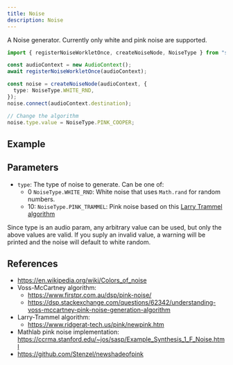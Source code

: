 ```yaml
---
title: Noise
description: Noise
---
```



A Noise generator. Currently only white and pink noise are supported.

```ts
import { registerNoiseWorkletOnce, createNoiseNode, NoiseType } from "synthlet";

const audioContext = new AudioContext();
await registerNoiseWorkletOnce(audioContext);

const noise = createNoiseNode(audioContext, {
  type: NoiseType.WHITE_RND,
});
noise.connect(audioContext.destination);

// Change the algorithm
noise.type.value = NoiseType.PINK_COOPER;
```

## Example

<NoiseExample />

## Parameters

- `type`: The type of noise to generate. Can be one of:
  - 0 `NoiseType.WHITE_RND`: White noise that uses `Math.rand` for random numbers.
  - 10: `NoiseType.PINK_TRAMMEL`: Pink noise based on this [Larry Trammel algorithm](https://www.ridgerat-tech.us/pink/newpink.htm)

Since type is an audio param, any arbitrary value can be used, but only the above values are valid. If you suply an invalid value, a warning will be printed and the noise will default to white random.

## References

- https://en.wikipedia.org/wiki/Colors_of_noise
- Voss-McCartney algorithm:
  - https://www.firstpr.com.au/dsp/pink-noise/
  - https://dsp.stackexchange.com/questions/62342/understanding-voss-mccartney-pink-noise-generation-algorithm
- Larry-Trammel algorithm:
  - https://www.ridgerat-tech.us/pink/newpink.htm
- Mathlab pink noise implementation: https://ccrma.stanford.edu/~jos/sasp/Example_Synthesis_1_F_Noise.html
- https://github.com/Stenzel/newshadeofpink
